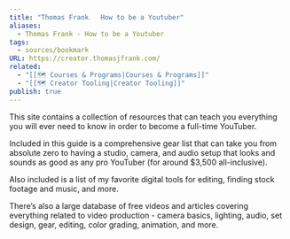 ```yaml
---
title: "Thomas Frank   How to be a Youtuber"
aliases:
  - Thomas Frank - How to be a Youtuber
tags:
  - sources/bookmark
URL: https://creator.thomasjfrank.com/
related:
  - "[[🗺️ Courses & Programs|Courses & Programs]]"
  - "[[🗺️ Creator Tooling|Creator Tooling]]"
publish: true
---
```


This site contains a collection of resources that can teach you everything you will ever need to know in order to become a full-time YouTuber.

Included in this guide is a comprehensive gear list that can take you from absolute zero to having a studio, camera, and audio setup that looks and sounds as good as any pro YouTuber (for around $3,500 all-inclusive).

Also included is a list of my favorite digital tools for editing, finding stock footage and music, and more.

There’s also a large database of free videos and articles covering everything related to video production - camera basics, lighting, audio, set design, gear, editing, color grading, animation, and more.
